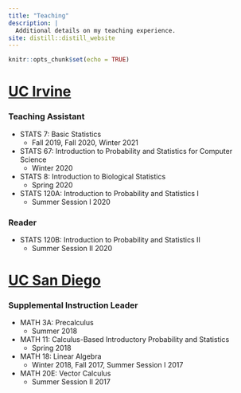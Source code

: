 ```yaml
---
title: "Teaching"
description: |
  Additional details on my teaching experience.
site: distill::distill_website
---
```


```r
knitr::opts_chunk$set(echo = TRUE)
```
# [UC Irvine](http://catalogue.uci.edu/allcourses/stats/) 
### Teaching Assistant
+ STATS 7: Basic Statistics 
   + Fall 2019, Fall 2020, Winter 2021
+ STATS 67: Introduction to Probability and Statistics for Computer Science 
   + Winter 2020
+ STATS 8: Introduction to Biological Statistics 
   + Spring 2020
+ STATS 120A: Introduction to Probability and Statistics I 
   + Summer Session I 2020


### Reader
+ STATS 120B: Introduction to Probability and Statistics II 
   + Summer Session II 2020

# [UC San Diego](https://ucsd.edu/catalog/courses/MATH.html)
### Supplemental Instruction Leader
+ MATH 3A: Precalculus
   + Summer 2018
+ MATH 11: Calculus-Based Introductory Probability and Statistics 
   + Spring 2018
+ MATH 18: Linear Algebra
   + Winter 2018, Fall 2017, Summer Session I 2017 
+ MATH 20E: Vector Calculus 
   + Summer Session II 2017